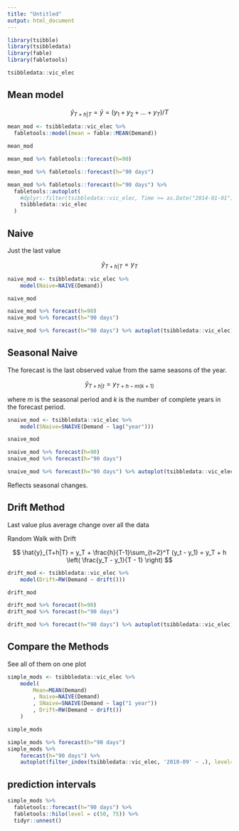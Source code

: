 ```yaml
---
title: "Untitled"
output: html_document
---
```


```r
library(tsibble)
library(tsibbledata)
library(fable)
library(fabletools)
```

```r
tsibbledata::vic_elec
```



## Mean model

$$
    \hat{y}_{T+h|T} = \bar{y} = (y_1 + y_2 + \dots + y_T)/T
$$

```r
mean_mod <- tsibbledata::vic_elec %>%
  fabletools::model(mean = fable::MEAN(Demand))
```

```r
mean_mod
```

```r
mean_mod %>% fabletools::forecast(h=90)
```

```r
mean_mod %>% fabletools::forecast(h="90 days")
```

```r
mean_mod %>% fabletools::forecast(h="90 days") %>%
  fabletools::autoplot(
    #dplyr::filter(tsibbledata::vic_elec, Time >= as.Date("2014-01-01"))
    tsibbledata::vic_elec
  )
```

## Naive

Just the last value

$$
    \hat{y}_{T+h|T} = y_T
$$

```r
naive_mod <- tsibbledata::vic_elec %>% 
    model(Naive=NAIVE(Demand))

naive_mod

naive_mod %>% forecast(h=90)
naive_mod %>% forecast(h="90 days")

naive_mod %>% forecast(h="90 days") %>% autoplot(tsibbledata::vic_elec)
```

## Seasonal Naive

The forecast is the last observed value from the same seasons of the year.

$$
\hat{y}_{T+h|t} = y_{T+h-m(k+1)}
$$

where $m$ is the seasonal period and $k$ is the number of complete years in the forecast period.

```r
snaive_mod <- tsibbledata::vic_elec %>% 
    model(SNaive=SNAIVE(Demand ~ lag("year")))

snaive_mod

snaive_mod %>% forecast(h=90)
snaive_mod %>% forecast(h="90 days")

snaive_mod %>% forecast(h="90 days") %>% autoplot(tsibbledata::vic_elec)
```

Reflects seasonal changes.

## Drift Method

Last value plus average change over all the data

Random Walk with Drift

$$
    \hat{y}_{T+h|T} = y_T + \frac{h}{T-1}\sum_{t=2}^T (y_t - y_1) = y_T + h \left( \frac{y_T - y_1}{T - 1} \right)
$$

```r
drift_mod <- tsibbledata::vic_elec %>% 
    model(Drift=RW(Demand ~ drift()))

drift_mod

drift_mod %>% forecast(h=90)
drift_mod %>% forecast(h="90 days")

drift_mod %>% forecast(h="90 days") %>% autoplot(tsibbledata::vic_elec)
```

## Compare the Methods

See all of them on one plot

```r
simple_mods <- tsibbledata::vic_elec %>% 
    model(
        Mean=MEAN(Demand)
        , Naive=NAIVE(Demand)
        , SNaive=SNAIVE(Demand ~ lag("1 year"))
        , Drift=RW(Demand ~ drift())
    )

simple_mods

simple_mods %>% forecast(h="90 days")
simple_mods %>% 
    forecast(h="90 days") %>% 
    autoplot(filter_index(tsibbledata::vic_elec, '2010-09' ~ .), level=NULL)
```

## prediction intervals

```r
simple_mods %>%
  fabletools::forecast(h="90 days") %>%
  fabletools::hilo(level = c(50, 75)) %>%
  tidyr::unnest()
```


